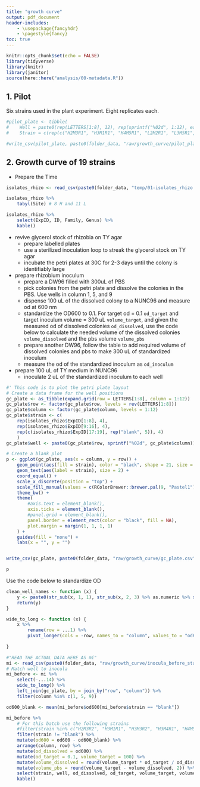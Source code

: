 ```yaml
---
title: "growth curve"
output: pdf_document
header-includes:
    - \usepackage{fancyhdr}
    - \pagestyle{fancy}
toc: true
---
```


```r
knitr::opts_chunk$set(echo = FALSE)
library(tidyverse)
library(knitr)
library(janitor)
source(here::here("analysis/00-metadata.R"))
```

\newpage

## 1. Pilot 

Six strains used in the plant experiment. Eight replicates each.

```r
#pilot_plate <- tibble(
#    Well = paste0(rep(LETTERS[1:8], 12), rep(sprintf("%02d", 1:12), each = 8)),
#    Strain = c(rep(c("H2M3R1", "H3M1R1", "H4M5R1", "L2M2R1", "L3M5R1", "L4M2R2"), each = #8), rep("blank", 6*8)))

#write_csv(pilot_plate, paste0(folder_data, "raw/growth_curve/pilot_plate.csv"))
```

\newpage

## 2. Growth curve of 19 strains

- Prepare the Time

```r
isolates_rhizo <- read_csv(paste0(folder_data, "temp/01-isolates_rhizo.csv"), show_col_types = F)
```

```r
isolates_rhizo %>%
    tabyl(Site) # 8 H and 11 L
```

```r
isolates_rhizo %>%
    select(ExpID, ID, Family, Genus) %>%
    kable()
```

- revive glycerol stock of rhizobia on TY agar
    - prepare labelled plates
    - use a sterilized inoculation loop to streak the glycerol stock on TY agar
    - incubate the petri plates at 30C for 2-3 days until the colony is identifiably large

- prepare rhizobium inoculum
    - prepare a DW96 filled with 300uL of PBS
    - pick colonies from the petri plate and dissolve the colonies in the PBS. Use wells in column 1, 5, and 9
    - dispense 100 uL of the dissolved colony to a NUNC96 and measure od at 600 nm
    - standardize the OD600 to 0.1. For target od = 0.1 `od_target` and target inoculum volume = 300 uL `volume_target`, and given the measured od of dissolved colonies  `od_dissolved`, use the code below to calculate the needed volume of the dissolved colonies `volume_dissolved` and the pbs volume `volume_pbs`
    - prepare another DW96, follow the table to add required volume of dissolved colonies and pbs to make 300 uL of standardized inoculum
    - measure the od of the standardized inoculum as `od_inoculum`

- prepare 100 uL of TY medium in NUNC96
    - inoculate 2 uL of the standardized inoculum to each well 


```r
#' This code is to plot the petri plate layout
# Create a data frame for the well positions
gc_plate <- as_tibble(expand.grid(row = LETTERS[1:8], column = 1:12))
gc_plate$row <- factor(gc_plate$row, levels = rev(LETTERS[1:8]))
gc_plate$column <- factor(gc_plate$column, levels = 1:12)
gc_plate$strain <- c(
    rep(isolates_rhizo$ExpID[1:8], 4),
    rep(isolates_rhizo$ExpID[9:16], 4),
    rep(c(isolates_rhizo$ExpID[17:19], rep("blank", 5)), 4)
    )
gc_plate$well <- paste0(gc_plate$row, sprintf("%02d", gc_plate$column))

# Create a blank plot
p <- ggplot(gc_plate, aes(x = column, y = row)) +
    geom_point(aes(fill = strain), color = "black", shape = 21, size = 10) +
    geom_text(aes(label = strain), size = 2) +
    coord_equal() +
    scale_x_discrete(position = "top") +
    scale_fill_manual(values = c(RColorBrewer::brewer.pal(9, "Pastel1"), RColorBrewer::brewer.pal(11, "Set3"))) +
    theme_bw() +
    theme(
        #axis.text = element_blank(),
        axis.ticks = element_blank(),
        #panel.grid = element_blank(),
        panel.border = element_rect(color = "black", fill = NA),
        plot.margin = margin(1, 1, 1, 1)
    ) +
    guides(fill = "none") +
    labs(x = "", y = "")


write_csv(gc_plate, paste0(folder_data, "raw/growth_curve/gc_plate.csv"))
```


```r
p
```

Use the code below to standardize OD

```r
clean_well_names <- function (x) {
    y <- paste0(str_sub(x, 1, 1), str_sub(x, 2, 3) %>% as.numeric %>% sprintf("%02d", .))
    return(y)
}

wide_to_long <- function (x) {
    x %>% 
        rename(row = ...1) %>%
        pivot_longer(cols = -row, names_to = "column", values_to = "od600")
        
}

```

\newpage 

```r
#"READ THE ACTUAL DATA HERE AS mi"
mi <- read_csv(paste0(folder_data, "raw/growth_curve/inocula_before_standardization2.csv"), show_col_types = F)
# Match well to inocula
mi_before <- mi %>%
    select(-...14) %>%
    wide_to_long() %>%
    left_join(gc_plate, by = join_by("row", "column")) %>%
    filter(column %in% c(1, 5, 9))

od600_blank <- mean(mi_before$od600[mi_before$strain == "blank"])

mi_before %>%
    # For this batch use the following strains
    #filter(strain %in% c("H2M3R2", "H3M1R1", "H3M3R2", "H3M4R1", "H4M5R1", "L1M2R2", "L2M2R1", "L4M2R2", "L4M3R3", "L4M4R1")) %>%
    filter(strain != "blank") %>% 
    mutate(od600 = od600 - od600_blank) %>% 
    arrange(column, row) %>% 
    mutate(od_dissolved = od600) %>%
    mutate(od_target = 0.1, volume_target = 100) %>% 
    mutate(volume_dissolved = round(volume_target * od_target / od_dissolved, 2)) %>%
    mutate(volume_pbs = round(volume_target - volume_dissolved, 2)) %>%
    select(strain, well, od_dissolved, od_target, volume_target, volume_dissolved, volume_pbs) %>% 
    kable()

```





\newpage














